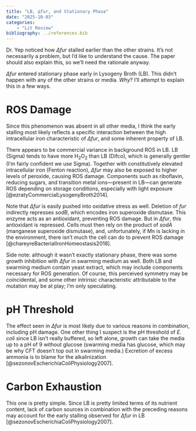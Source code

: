 ```yaml
---
title: "LB, ∆fur, and Stationary Phase"
date: "2025-10-03" 
categories: 
    - "Lit Review"
bibliography: ../references.bib
---
```


Dr. Yep noticed how _∆fur_ stalled earlier than the other strains. It’s not necessarily a problem, but I’d like to understand the cause. The paper should also explain this, so we’ll need the rationale anyway.

_∆fur_ entered stationary phase early in Lysogeny Broth (LB). This didn’t happen with any of the other strains or media. _Why_? I’ll attempt to explain this in a few ways.

# ROS Damage
Since this phenomenon was absent in all other media, I think the early stalling most likely reflects a specific interaction between the high intracellular iron characteristic of _∆fur_, and some inherent property of LB.

There appears to be commercial variance in background ROS in LB. LB (Sigma) tends to have more H<sub>2</sub>O<sub>2</sub> than LB (Difco), which is generally gentler (I’m fairly confident we use Sigma). Together with constitutively elevated intracellular iron (Fenton reaction), _∆fur_ may also be exposed to higher levels of peroxide, causing ROS damage. Components such as riboflavin, reducing sugars, and transition metal ions—present in LB—can generate ROS depending on storage conditions, especially with light exposure [@ezratyCommercialLysogenyBroth2014].

Note that _∆fur_ is easily pushed into oxidative stress as well. Deletion of _fur_ indirectly represses _sodB_, which encodes iron superoxide dismutase. This enzyme acts as an antioxidant, preventing ROS damage. But in _∆fur_, this antioxidant is repressed. Cells must then rely on the product of _sodA_ (manganese superoxide dismutase), and, unfortunately, if Mn is lacking in the environment, there isn’t much the cell can do to prevent ROS damage [@chareyreBacterialIronHomeostasis2018].

Side note: although it wasn’t exactly stationary phase, there was some growth inhibition with _∆fur_ in swarming medium as well. Both LB and swarming medium contain yeast extract, which may include components necessary for ROS generation. Of course, this perceived symmetry may be coincidental, and some other intrinsic characteristic attributable to the mutation may be at play; I’m only speculating.

# pH Threshold
The effect seen in _∆fur_ is most likely due to various reasons in combination, including pH damage. One other thing I suspect is the pH threshold of _E. coli_ since LB isn't really buffered, so left alone, growth can take the media up to a pH of 9 without glucose (swarming media has glucose, which may be why CFT doesn't top out in swarming media.) Excretion of excess ammonia is to blame for the alkalinization [@sezonovEscherichiaColiPhysiology2007].

# Carbon Exhaustion
This one is pretty simple. Since LB is pretty limited terms of its nutrient content, lack of carbon sources in combination with the preceding reasons may account for the early stalling observed for _∆fur_ in LB [@sezonovEscherichiaColiPhysiology2007].